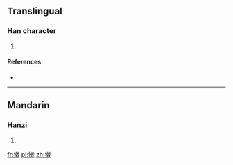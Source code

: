 ==Translingual==

===Han character===
{{Han char|rn=64|rad=手|as=12|sn=15|four=5305<sub>0</sub>|canj=手十十戈 (QJJI)}}

# {{defn|Han|sort=手12}}

====References====
* {{Han ref|kx=0455.040|dkj=12720|dj=0804.100|hdz=31954.040|uh=64A0|ud=25760|bh=E5B0|bd=58800}}

----

==Mandarin==

===Hanzi===
{{cmn-hanzi|pin=[[jǐ]] ([[ji3]])|wg=chi<sup>3</sup>}}

# {{defn|lang=cmn|sort=手12}}

[[fr:撠]]
[[pl:撠]]
[[zh:撠]]